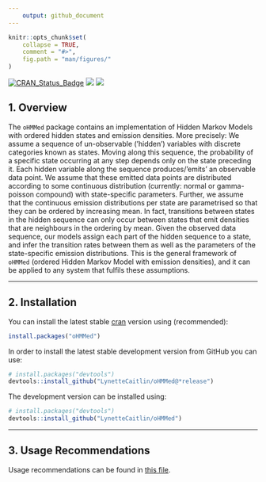 ```yaml
---
    output: github_document
---
```

    
<!-- INDEX.md is generated from INDEX.Rmd. Please edit that file -->
    
```r
knitr::opts_chunk$set(
    collapse = TRUE,
    comment = "#>",
    fig.path = "man/figures/"
)
```


[![CRAN_Status_Badge](http://www.r-pkg.org/badges/version/oHMMed)](https://cran.r-project.org/package=oHMMed)
[![](http://cranlogs.r-pkg.org/badges/oHMMed)](http://cran.rstudio.com/web/packages/oHMMed /index.html)
[![](https://cranlogs.r-pkg.org/badges/grand-total/oHMMed)](http://cran.rstudio.com/web/packages/oHMMed /index.html)



## 1. Overview

The `oHMMed` package contains an implementation of Hidden Markov Models with ordered hidden states and emission densities. More precisely: We assume a sequence of un-observable (’hidden’) variables with discrete categories known as states. Moving along this sequence, the probability of a specific state occurring at any step depends only on the state preceding it. Each hidden variable along the sequence produces/’emits’ an observable data point. We assume that these emitted data points are distributed according to some continuous distribution (currently: normal or gamma-poisson compound) with state-specific parameters. Further, we assume that the continuous emission distributions per state are parametrised so that they can be ordered by increasing mean. In fact, transitions between states in the hidden sequence can only occur between states that emit densities that are neighbours in the ordering by mean. Given the observed data sequence, our models assign each part of the hidden sequence to a state, and infer the transition rates between them as well as the parameters of the state-specific emission distributions. This is the general framework of `oHMMed` (ordered Hidden Markov Model with emission densities), and it can be applied to any system that fulfils these assumptions.

--------------------------------------------------

## 2. Installation

You can install the latest stable [cran](https://cran.r-project.org/web/packages/oHMMed/index.html) version using (recommended):

```r
install.packages("oHMMed")
```

In order to install the latest stable development version from GitHub you can use:

```r
# install.packages("devtools")
devtools::install_github("LynetteCaitlin/oHMMed@*release")
```

The development version can be installed using:

```r
# install.packages("devtools")
devtools::install_github("LynetteCaitlin/oHMMed")
```

--------------------------------------------------

## 3. Usage Recommendations

Usage recommendations can be found in [this file](https://github.com/LynetteCaitlin/oHMMed/blob/main/UsageRecommendations.pdf).


<br>